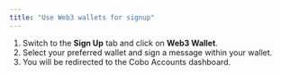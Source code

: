 ```yaml
---
title: "Use Web3 wallets for signup"
---
```

1) Switch to the **Sign Up** tab and click on **Web3 Wallet**.
2) Select your preferred wallet and sign a message within your wallet.
3) You will be redirected to the Cobo Accounts dashboard.